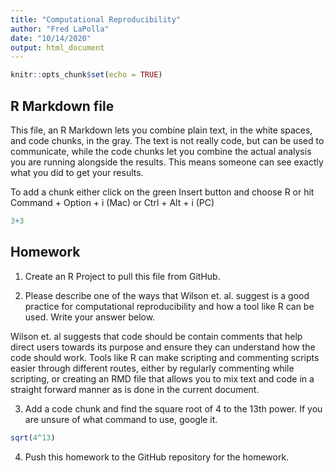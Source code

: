 ```yaml
---
title: "Computational Reproducibility"
author: "Fred LaPolla"
date: "10/14/2020"
output: html_document
---
```


```r
knitr::opts_chunk$set(echo = TRUE)
```

## R Markdown file

This file, an R Markdown lets you combine plain text, in the white spaces, and code chunks, in the gray. The text is not really code, but can be used to communicate, while the code chunks let you combine the actual analysis you are running alongside the results. This means someone can see exactly what you did to get your results.

To add a chunk either click on the green Insert button and choose R or hit Command + Option + i (Mac) or Ctrl + Alt + i (PC)

```r
3+3
```

## Homework

1) Create an R Project to pull this file from GitHub. 

2) Please describe one of the ways that Wilson et. al. suggest is a good practice for computational reproducibility and how a tool like R can be used. Write your answer below.

Wilson et. al suggests that code should be contain comments that help direct users towards its purpose and ensure they can understand how the code should work. Tools like R can make scripting and commenting scripts easier through different routes, either by regularly commenting while scripting, or creating an RMD file that allows you to mix text and code in a straight forward manner as is done in the current document.

3) Add a code chunk and find the square root of 4 to the 13th power. If you are unsure of what command to use, google it. 

```r
sqrt(4^13)
```


4) Push this homework to the GitHub repository for the homework. 





